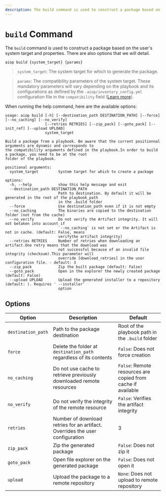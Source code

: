 ```yaml
---
description: The build command is used to construct a package based on the user's system target and properties.
---
```


# `build` Command

The `build` command is used to construct a package based on the user's system target and properties. There are also options that we will detail.

```bash
aiop build {system_target} {params}
```
> `system_target`: The system target for which to generate the package.

> `params`: The compatibility parameters of the system target. These mandatory parameters will vary depending on the playbook and its configurations as defined by the `.aiop/inventory_config.yml` configuration file in the `compatibility` field ([Learn more](/docs/configurations/inventory)).

When running the help command, here are the available options:

```ansi
usage: aiop build [-h] [--destination_path DESTINATION_PATH] [--force] [--no_caching] [--no_verify]
                  [--retries RETRIES] [--zip_pack] [--goto_pack] [--init_ref] [--upload UPLOAD]
                  system_target

Build a package from a playbook. Be aware that the current positionnal arguments are dynamic and corresponds to
the compatibility arguments defined in the playbook.In order to build a package, you need to be at the root
folder of the playbook.

positional arguments:
  system_target         System target for which to create a package

options:
  -h, --help            show this help message and exit
  --destination_path DESTINATION_PATH
                        Path to destination. By default it will be generated in the root of the playbook_path
                        in the .build folder
  --force               Use destination_path even if it is not empty
  --no_caching          The binaries are copied to the destination folder (not from the cache)
  --no_verify           Do not verify the Artifact integrity. It will not betaken into account if
                        `--no_caching` is not set or the Artifact is not in cache. (default: False, means
                        verifythe artifact integrity)
  --retries RETRIES     Number of retries when downloading an artifact.One retry means that the download was
                        not successful because of an invalid file integrity (checksum).This parameter will
                        override [download_retries] in the user configuration file. - default: 3
  --zip_pack            Zip the built package (default: False)
  --goto_pack           Open in the explorer the newly created package (default: False)
  --upload UPLOAD       Upload the generated installer to a repository (default: ). Requires ' --installer'
                        option
```

## Options

| Option | Description | Default |
| --- | --- | --- |
| `destination_path` | Path to the package destination | Root of the playbook path in the `.build` folder |
| `force` | Delete the folder at `destination_path` regardless of its contents | `False`: Does not force creation |
| `no_caching` | Do not use cache to retrieve previously downloaded remote resources | `False`: Remote resources are copied from cache if available |
| `no_verify` | Do not verify the integrity of the remote resource | `False`: Verifies the artifact integrity |
| `retries` | Number of download retries for an artifact. Overrides the user configuration | 3 |
| `zip_pack` | Zip the generated package | `False`: Does not zip it |
| `goto_pack` | Open file explorer on the generated package | `False`: Does not open it |
| `upload` | Upload the package to a remote repository | `None`: Does not upload to remote repository |